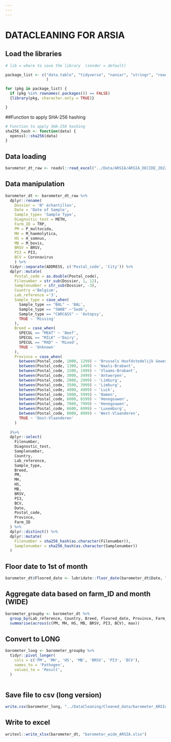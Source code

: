 ```yaml
---
---
---
```


# DATACLEANING FOR ARSIA

## Load the libraries

```r

# lib = where to save the library  (zonder = default)

package_list <- c("data.table", "tidyverse", "naniar", "stringr", "readr",  "dplyr", "magrittr", "readxl", "writexl", "sjmisc", "tidyr"
                  )

for (pkg in package_list) {
  if (pkg %in% rownames(.packages()) == FALSE)
  {library(pkg, character.only = TRUE)}

}

```
##Function to apply SHA-256 hashing
```r
# Function to apply SHA-256 hashing
sha256_hash <- function(data) {
  openssl::sha256(data)
}
```

## Data loading

```r

barometer_dt_raw <- readxl::read_excel("../Data/ARSIA/ARSIA_DECIDE_20221201.xlsx")

```

## Data manipulation

```r
barometer_dt <- barometer_dt_raw %>% 
  dplyr::rename(
    Dossier = 'N° échantillon',
    Date = 'Date of Sample',
    Sample_type= 'Sample Type',
    Diagnostic_test = METH,
    Farm_ID = TRP,
    PM = P_multocida,
    MH = M_haemolytica,
    HS = H_somnus,
    MB = M_bovis,
    BRSV = BRSV,
    PI3 = PI3,
    BCV = Coronavirus
    ) %>% 
  tidyr::separate(ADDRESS, c('Postal_code', 'City')) %>%
  dplyr::mutate(
    Postal_code = as.double(Postal_code),
    Filenumber = str_sub(Dossier, 1, 12),
    Samplenumber = str_sub(Dossier, -3),
    Country ='Belgium',
    Lab_reference ='3', 
    Sample_type = case_when(
      Sample_type == "BAL" ~ 'BAL', 
      Sample_type == "SWAB" ~'Swab',
      Sample_type == "CARCASS" ~ 'Autopsy',
      TRUE ~ 'Missing'
    ),
    Breed = case_when(
      SPECUL == "MEAT" ~ 'Beef', 
      SPECUL == "MILK" ~'Dairy',
      SPECUL == "MXD" ~ 'Mixed',
      TRUE ~ 'Unknown'
    ),
    Province = case_when(
      between(Postal_code, 1000, 1299) ~ 'Brussels Hoofdstedelijk Gewest',
      between(Postal_code, 1300, 1499) ~ 'Waals-Brabant',
      between(Postal_code, 1500, 1999) ~ 'Vlaams-Brabant',
      between(Postal_code, 3000, 3499) ~ 'Antwerpen',
      between(Postal_code, 2000, 2999) ~ 'Limburg',
      between(Postal_code, 3500, 3999) ~ 'Limburg',
      between(Postal_code, 4000, 4999) ~ 'Luik',
      between(Postal_code, 5000, 5999) ~ 'Namen',
      between(Postal_code, 6000, 6599) ~ 'Henegouwen',
      between(Postal_code, 7000, 7999) ~ 'Henegouwen',
      between(Postal_code, 6600, 6999) ~ 'Luxemburg',
      between(Postal_code, 8000, 8999) ~ 'West-Vlaanderen',
      TRUE ~ 'Oost-Vlaanderen'
    )
  
  )%>%
  dplyr::select(
    Filenumber,
    Diagnostic_test,
    Samplenumber,
    Country,
    Lab_reference,
    Sample_type,
    Breed,
    PM,
    MH,
    HS,
    MB,
    BRSV,
    PI3,
    BCV,
    Date,
    Postal_code,
    Province,
    Farm_ID
  ) %>%
  dplyr::distinct() %>%
  dplyr::mutate(
    Filenumber = sha256_hash(as.character(Filenumber)),
    Samplenumber = sha256_hash(as.character(Samplenumber))
  ) 
```

## Floor date to 1st of month

```r

barometer_dt$Floored_date <- lubridate::floor_date(barometer_dt$Date, "month")
```

## Aggregate data based on farm_ID and month (WIDE)

```r
barometer_groupby <- barometer_dt %>%
  group_by(Lab_reference, Country, Breed, Floored_date, Province, Farm_ID, Diagnostic_test, Sample_type) %>%
  summarise(across(c(PM, MH, HS, MB, BRSV, PI3, BCV), max))
```

## Convert to LONG

```r

barometer_long <- barometer_groupby %>%
  tidyr::pivot_longer(
    cols = c('PM', 'MH', 'HS', 'MB', 'BRSV', 'PI3', 'BCV'),
    names_to = 'Pathogen',
    values_to = 'Result',
  )
      
```

## Save file to csv (long version)

```r
write.csv(barometer_long, "../DataCleaning/Cleaned_data/barometer_ARSIA.csv", row.names=TRUE)
```

## Write to excel

```r

writexl::write_xlsx(barometer_dt, "barometer_wide_ARSIA.xlsx")
```
